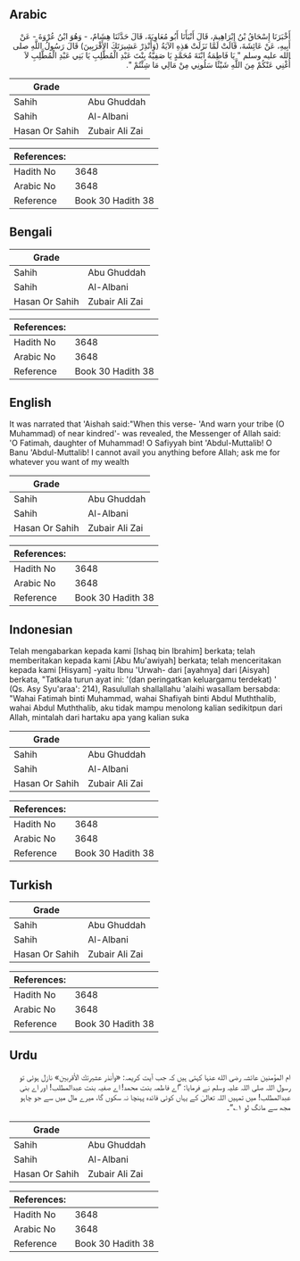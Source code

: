 ## Arabic


<div dir="rtl" lang="ar" style={{fontSize:'larger',backgroundColor:'#f8f9fa',padding:20}}>
أَخْبَرَنَا إِسْحَاقُ بْنُ إِبْرَاهِيمَ، قَالَ أَنْبَأَنَا أَبُو مُعَاوِيَةَ، قَالَ حَدَّثَنَا هِشَامٌ، - وَهُوَ ابْنُ عُرْوَةَ - عَنْ أَبِيهِ، عَنْ عَائِشَةَ، قَالَتْ لَمَّا نَزَلَتْ هَذِهِ الآيَةُ ‏(‏وَأَنْذِرْ عَشِيرَتَكَ الأَقْرَبِينَ‏)‏ قَالَ رَسُولُ اللَّهِ صلى الله عليه وسلم ‏"‏ يَا فَاطِمَةُ ابْنَةَ مُحَمَّدٍ يَا صَفِيَّةُ بِنْتَ عَبْدِ الْمُطَّلِبِ يَا بَنِي عَبْدِ الْمُطَّلِبِ لاَ أُغْنِي عَنْكُمْ مِنَ اللَّهِ شَيْئًا سَلُونِي مِنْ مَالِي مَا شِئْتُمْ ‏"‏‏.‏
</div>
<div style={{backgroundColor:'#f8f9fa',padding:20, marginBottom: 10}}><table> <thead> <tr> <th>Grade</th> <th></th> </tr> </thead> <tbody> <tr><td>Sahih</td><td>Abu Ghuddah</td></tr><tr><td>Sahih</td><td>Al-Albani</td></tr><tr><td>Hasan Or Sahih</td><td>Zubair Ali Zai</td></tr></tbody></table><table> <thead> <tr> <th>References:</th> <th></th> </tr> </thead> <tbody><tr><td>Hadith No</td><td>3648</td></tr><tr><td>Arabic No</td><td>3648</td></tr><tr><td>Reference</td><td>Book 30 Hadith 38</td></tr></tbody></table></div>

## Bengali


<div dir="ltr" lang="bn" style={{fontSize:'larger',backgroundColor:'#f8f9fa',padding:20}}>

</div>
<div style={{backgroundColor:'#f8f9fa',padding:20, marginBottom: 10}}><table> <thead> <tr> <th>Grade</th> <th></th> </tr> </thead> <tbody> <tr><td>Sahih</td><td>Abu Ghuddah</td></tr><tr><td>Sahih</td><td>Al-Albani</td></tr><tr><td>Hasan Or Sahih</td><td>Zubair Ali Zai</td></tr></tbody></table><table> <thead> <tr> <th>References:</th> <th></th> </tr> </thead> <tbody><tr><td>Hadith No</td><td>3648</td></tr><tr><td>Arabic No</td><td>3648</td></tr><tr><td>Reference</td><td>Book 30 Hadith 38</td></tr></tbody></table></div>

## English


<div dir="ltr" lang="en" style={{fontSize:'larger',backgroundColor:'#f8f9fa',padding:20}}>
It was narrated that 'Aishah said:"When this verse- 'And warn your tribe (O Muhammad) of near kindred'- was revealed, the Messenger of Allah said: 'O Fatimah, daughter of Muhammad! O Safiyyah bint 'Abdul-Muttalib! O Banu 'Abdul-Muttalib! I cannot avail you anything before Allah; ask me for whatever you want of my wealth
</div>
<div style={{backgroundColor:'#f8f9fa',padding:20, marginBottom: 10}}><table> <thead> <tr> <th>Grade</th> <th></th> </tr> </thead> <tbody> <tr><td>Sahih</td><td>Abu Ghuddah</td></tr><tr><td>Sahih</td><td>Al-Albani</td></tr><tr><td>Hasan Or Sahih</td><td>Zubair Ali Zai</td></tr></tbody></table><table> <thead> <tr> <th>References:</th> <th></th> </tr> </thead> <tbody><tr><td>Hadith No</td><td>3648</td></tr><tr><td>Arabic No</td><td>3648</td></tr><tr><td>Reference</td><td>Book 30 Hadith 38</td></tr></tbody></table></div>

## Indonesian


<div dir="ltr" lang="id" style={{fontSize:'larger',backgroundColor:'#f8f9fa',padding:20}}>
Telah mengabarkan kepada kami [Ishaq bin Ibrahim] berkata; telah memberitakan kepada kami [Abu Mu'awiyah] berkata; telah menceritakan kepada kami [Hisyam] -yaitu Ibnu 'Urwah- dari [ayahnya] dari [Aisyah] berkata, "Tatkala turun ayat ini: '(dan peringatkan keluargamu terdekat) ' (Qs. Asy Syu'araa': 214), Rasulullah shallallahu 'alaihi wasallam bersabda: "Wahai Fatimah binti Muhammad, wahai Shafiyah binti Abdul Muththalib, wahai Abdul Muththalib, aku tidak mampu menolong kalian sedikitpun dari Allah, mintalah dari hartaku apa yang kalian suka
</div>
<div style={{backgroundColor:'#f8f9fa',padding:20, marginBottom: 10}}><table> <thead> <tr> <th>Grade</th> <th></th> </tr> </thead> <tbody> <tr><td>Sahih</td><td>Abu Ghuddah</td></tr><tr><td>Sahih</td><td>Al-Albani</td></tr><tr><td>Hasan Or Sahih</td><td>Zubair Ali Zai</td></tr></tbody></table><table> <thead> <tr> <th>References:</th> <th></th> </tr> </thead> <tbody><tr><td>Hadith No</td><td>3648</td></tr><tr><td>Arabic No</td><td>3648</td></tr><tr><td>Reference</td><td>Book 30 Hadith 38</td></tr></tbody></table></div>

## Turkish


<div dir="ltr" lang="tr" style={{fontSize:'larger',backgroundColor:'#f8f9fa',padding:20}}>

</div>
<div style={{backgroundColor:'#f8f9fa',padding:20, marginBottom: 10}}><table> <thead> <tr> <th>Grade</th> <th></th> </tr> </thead> <tbody> <tr><td>Sahih</td><td>Abu Ghuddah</td></tr><tr><td>Sahih</td><td>Al-Albani</td></tr><tr><td>Hasan Or Sahih</td><td>Zubair Ali Zai</td></tr></tbody></table><table> <thead> <tr> <th>References:</th> <th></th> </tr> </thead> <tbody><tr><td>Hadith No</td><td>3648</td></tr><tr><td>Arabic No</td><td>3648</td></tr><tr><td>Reference</td><td>Book 30 Hadith 38</td></tr></tbody></table></div>

## Urdu


<div dir="rtl" lang="ur" style={{fontSize:'larger',backgroundColor:'#f8f9fa',padding:20}}>
ام المؤمنین عائشہ رضی الله عنہا کہتی ہیں کہ جب آیت کریمہ: «وأنذر عشيرتك الأقربين» نازل ہوئی تو رسول اللہ صلی اللہ علیہ وسلم نے فرمایا: ”اے فاطمہ بنت محمد! اے صفیہ بنت عبدالمطلب! اور اے بنی عبدالمطلب! میں تمہیں اللہ تعالیٰ کے یہاں کوئی فائدہ پہنچا نہ سکوں گا، میرے مال میں سے جو چاہو مجھ سے مانگ لو ۱؎“۔
</div>
<div style={{backgroundColor:'#f8f9fa',padding:20, marginBottom: 10}}><table> <thead> <tr> <th>Grade</th> <th></th> </tr> </thead> <tbody> <tr><td>Sahih</td><td>Abu Ghuddah</td></tr><tr><td>Sahih</td><td>Al-Albani</td></tr><tr><td>Hasan Or Sahih</td><td>Zubair Ali Zai</td></tr></tbody></table><table> <thead> <tr> <th>References:</th> <th></th> </tr> </thead> <tbody><tr><td>Hadith No</td><td>3648</td></tr><tr><td>Arabic No</td><td>3648</td></tr><tr><td>Reference</td><td>Book 30 Hadith 38</td></tr></tbody></table></div>